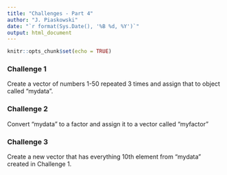 ```yaml
---
title: "Challenges - Part 4"
author: "J. Piaskowski"
date: "`r format(Sys.Date(), '%B %d, %Y')`"
output: html_document
---
```

  
```r
knitr::opts_chunk$set(echo = TRUE)
```


### Challenge 1

Create a vector of numbers 1-50 repeated 3 times and assign that to object called "mydata".

### Challenge 2

Convert "mydata" to a factor and assign it to a vector called "myfactor" 

### Challenge 3

Create a new vector that has everything 10th element from "mydata" created in Challenge 1.  

